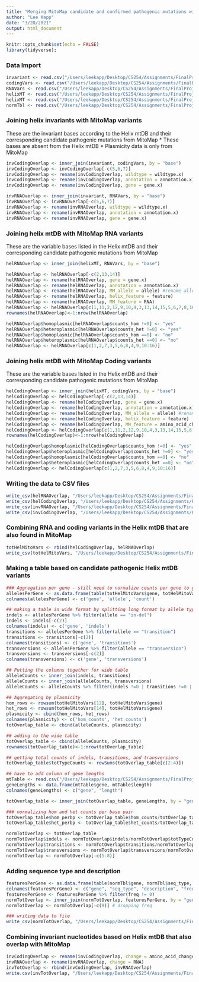 ```yaml
---
title: "Merging MitoMap candidate and confirmed pathogenic mutations with the invariant bases and detected variants from Helix mtDB"
author: "Lee Kapp"
date: "3/20/2021"
output: html_document
---
```


```r
knitr::opts_chunk$set(echo = FALSE)
library(tidyverse);
```

### Data Import
```r
invariant <- read.csv("/Users/leekapp/Desktop/CS254/Assignments/FinalProject/invariant.csv")
codingVars <- read.csv("/Users/leekapp/Desktop/CS254/Assignments/FinalProject/pathCodingVars.csv")
RNAVars <- read.csv("/Users/leekapp/Desktop/CS254/Assignments/FinalProject/totPathRNA.csv")
helixMT <- read.csv("/Users/leekapp/Desktop/CS254/Assignments/FinalProject/helixData.csv")
helixMT <- read.csv("/Users/leekapp/Desktop/CS254/Assignments/FinalProject/helixData.csv")
normTbl <- read.csv("/Users/leekapp/Desktop/CS254/Assignments/FinalProject/norm_mtDNA_table.csv")
```

### Joining helix invariants with MitoMap variants
These are the invariant bases according to the Helix mtDB and their corresponding candidate pathogenic mutations from MitoMap * These bases are absent from the Helix mtDB * Plasmicity data is only from MitoMap
```r
invCodingOverlap <- inner_join(invariant, codingVars, by = "base")
invCodingOverlap <- invCodingOverlap[-c(5,6,7)]
invCodingOverlap <- rename(invCodingOverlap, wildtype = wildtype.x)
invCodingOverlap <- rename(invCodingOverlap, annotation = annotation.x)
invCodingOverlap <- rename(invCodingOverlap, gene = gene.x)

invRNAOverlap <- inner_join(invariant, RNAVars, by = "base")
invRNAOverlap <- invRNAOverlap[-c(5,6,7)]
invRNAOverlap <- rename(invRNAOverlap, wildtype = wildtype.x)
invRNAOverlap <- rename(invRNAOverlap, annotation = annotation.x)
invRNAOverlap <- rename(invRNAOverlap, gene = gene.x)

```

### Joining helix mtDB with MitoMap RNA variants
These are the variable bases listed in the Helix mtDB and their corresponding candidate pathogenic mutations from MitoMap
```r
helRNAOverlap <- inner_join(helixMT, RNAVars, by = "base")

helRNAOverlap <- helRNAOverlap[-c(2,13,14)]
helRNAOverlap <- rename(helRNAOverlap, gene = gene.x)
helRNAOverlap <- rename(helRNAOverlap, annotation = annotation.x)
helRNAOverlap <- rename(helRNAOverlap, MM_allele = allele) #rename allele as "MitoMap" allele
helRNAOverlap <- rename(helRNAOverlap, helix_feature = feature)
helRNAOverlap <- rename(helRNAOverlap, MM_feature = RNA)
helRNAOverlap <- helRNAOverlap[c(1,11,2,12,9,10,4,3,13,14,15,5,6,7,8,16)]
rownames(helRNAOverlap)<-1:nrow(helRNAOverlap)

helRNAOverlap$homoplasmic[helRNAOverlap$counts_hom !=0] <- "yes"
helRNAOverlap$heteroplasmic[helRNAOverlap$counts_het !=0] <- "yes"
helRNAOverlap$homoplasmic[helRNAOverlap$counts_hom ==0] <- "no"
helRNAOverlap$heteroplasmic[helRNAOverlap$counts_het ==0] <- "no"
helRNAOverlap <- helRNAOverlap[c(1,2,7,3,5,6,8,4,9,10:16)]
```

### Joining helix mtDB with MitoMap Coding variants
These are the variable bases listed in the Helix mtDB and their corresponding candidate pathogenic mutations from MitoMap
```r
helCodingOverlap <- inner_join(helixMT, codingVars, by = "base")
helCodingOverlap <- helCodingOverlap[-c(2,13,14)]
helCodingOverlap <- rename(helCodingOverlap, gene = gene.x)
helCodingOverlap <- rename(helCodingOverlap, annotation = annotation.x)
helCodingOverlap <- rename(helCodingOverlap, MM_allele = allele) #rename allele as "MitoMap" allele
helCodingOverlap <- rename(helCodingOverlap, helix_feature = feature)
helCodingOverlap <- rename(helCodingOverlap, MM_feature = amino_acid_change)
helCodingOverlap <- helCodingOverlap[c(1,11,2,12,9,10,4,3,13,14,15,5,6,7,8,16)]
rownames(helCodingOverlap)<-1:nrow(helCodingOverlap)

helCodingOverlap$homoplasmic[helCodingOverlap$counts_hom !=0] <- "yes"
helCodingOverlap$heteroplasmic[helCodingOverlap$counts_het !=0] <- "yes"
helCodingOverlap$homoplasmic[helCodingOverlap$counts_hom ==0] <- "no"
helCodingOverlap$heteroplasmic[helCodingOverlap$counts_het ==0] <- "no"
helCodingOverlap <- helCodingOverlap[c(1,2,7,3,5,6,8,4,9,10:16)]
```

### Writing the data to CSV files
```r
write_csv(helRNAOverlap, "/Users/leekapp/Desktop/CS254/Assignments/FinalProject/helRNAOverlap.csv")
write_csv(helCodingOverlap, "/Users/leekapp/Desktop/CS254/Assignments/FinalProject/helCodingOverlap.csv")
write_csv(invRNAOverlap, "/Users/leekapp/Desktop/CS254/Assignments/FinalProject/invRNAOverlap.csv")
write_csv(invCodingOverlap, "/Users/leekapp/Desktop/CS254/Assignments/FinalProject/invCodingOverlap.csv")
```

### Combining RNA and coding variants in the Helix mtDB that are also found in MitoMap
```r
totHelMitoVars <- rbind(helCodingOverlap, helRNAOverlap)
write_csv(totHelMitoVars, "/Users/leekapp/Desktop/CS254/Assignments/FinalProject/totHelMitoVars.csv")
```

### Making a table based on candidate pathogenic Helix mtDB variants
```r
### Aggregation per gene - still need to normalize counts per gene to gene length
allelesPerGene <- as.data.frame(table(totHelMitoVars$gene, totHelMitoVars$mutation))
colnames(allelesPerGene) <- c('gene', 'allele', 'count')

## making a table in wide format by splitting long format by allele type
indels <- allelesPerGene %>% filter(allele == "in-del")
indels <- indels[-c(2)]
colnames(indels) <- c('gene', 'indels')
transitions <- allelesPerGene %>% filter(allele == "transition")
transitions <- transitions[-c(2)]
colnames(transitions) <- c('gene', 'transitions')
transversions <- allelesPerGene %>% filter(allele == "transversion")
transversions <- transversions[-c(2)]
colnames(transversions) <- c('gene', 'transversions')

## Putting the columns together for wide table
alleleCounts <- inner_join(indels, transitions)
alleleCounts <- inner_join(alleleCounts, transversions)
alleleCounts <- alleleCounts %>% filter(indels !=0 | transitions !=0 | transversions !=0)

## Aggregating by plasmicity
hom_rows <- rowsum(totHelMitoVars[12], totHelMitoVars$gene)
het_rows <- rowsum(totHelMitoVars[14], totHelMitoVars$gene)
plasmicity <- cbind(hom_rows, het_rows)
colnames(plasmicity) <- c('hom_counts', 'het_counts')
totOverlap_table <- cbind(alleleCounts, plasmicity)

## adding to the wide table
totOverlap_table <- cbind(alleleCounts, plasmicity)
rownames(totOverlap_table)<-1:nrow(totOverlap_table)

## getting total counts of indels, transitions, and transversions
totOverlap_table$totTypeCounts <- rowSums(totOverlap_table[c(2:4)])

## have to add column of gene lengths
mtTable <- read.csv("/Users/leekapp/Desktop/CS254/Assignments/FinalProject/mtDNA_table.csv")
geneLengths <- data.frame(mtTable$gene, mtTable$length)
colnames(geneLengths) <- c("gene", "length")

totOverlap_table <- inner_join(totOverlap_table, geneLengths, by = "gene")

### normalizing hom and het counts per base pair
totOverlap_table$hom_perbp <- totOverlap_table$hom_counts/totOverlap_table$length
totOverlap_table$het_perbp <- totOverlap_table$het_counts/totOverlap_table$length

normTotOverlap <- totOverlap_table
normTotOverlap$indels <- normTotOverlap$indels/normTotOverlap$totTypeCounts
normTotOverlap$transitions <- normTotOverlap$transitions/normTotOverlap$totTypeCounts
normTotOverlap$transversions <- normTotOverlap$transversions/normTotOverlap$totTypeCounts
normTotOverlap <- normTotOverlap[-c(5:8)]
```

### Adding sequence type and description
```r
featuresPerGene <- as.data.frame(table(normTbl$gene, normTbl$seq_type, normTbl$description))
colnames(featuresPerGene) <- c("gene", "seq_type", "description", "freq")
featuresPerGene <- featuresPerGene %>% filter(freq != 0)
normTotOverlap <- inner_join(normTotOverlap, featuresPerGene, by = "gene")
normTotOverlap <- normTotOverlap[-c(9)] # dropping freq

### writing data to file
write_csv(normTotOverlap, "/Users/leekapp/Desktop/CS254/Assignments/FinalProject/normHelMitoVars.csv")

```

### Combining invariant nucleotides based on Helix mtDB that also overlap with MitoMap
```r
invCodingOverlap <- rename(invCodingOverlap, change = amino_acid_change)
invRNAOverlap <- rename(invRNAOverlap, change = RNA)
invTotOverlap <- rbind(invCodingOverlap, invRNAOverlap)
write.csv(invTotOverlap, "/Users/leekapp/Desktop/CS254/Assignments/FinalProject/invTotOverlap.csv")
```


